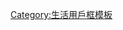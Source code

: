 {{Userbox
|border-c=black
|border-s=1
|id=Zzz...
|id-c=white
|id-fc=black
|id-s=12
|info=這個用戶'''太懶了'''，還沒開始好好編輯用戶頁面。
|info-c=black
|info-fc=white
|info-s=10
|usercategory=太懶而未編好用戶頁的維基人
|nocat={{{nocat|}}}
}}<noinclude>
[[Category:生活用戶框模板]]
</noinclude>